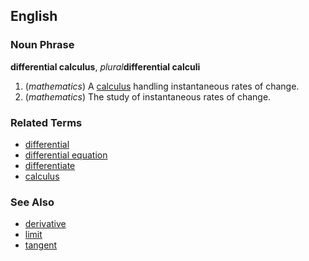 ==English==

===Noun Phrase===
'''differential calculus''', ''plural'''''differential calculi'''

# (''mathematics'') A [[calculus]] handling instantaneous rates of change.
# (''mathematics'') The study of instantaneous rates of change.

===Related Terms===
*[[differential]]
*[[differential equation]]
*[[differentiate]]
*[[calculus]]

===See Also===
*[[derivative]]
*[[limit]]
*[[tangent]]
